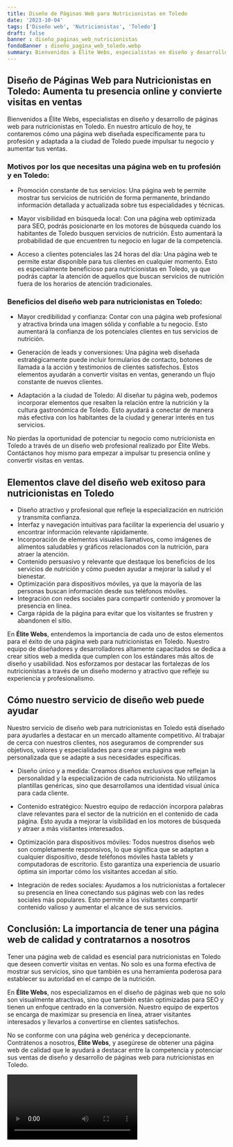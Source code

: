 ```yaml
---
title: Diseño de Páginas Web para Nutricionistas en Toledo
date: '2023-10-04'
tags: ['Diseño web', 'Nutricionistas', 'Toledo']
draft: false
banner : diseño_paginas_web_nutricionistas
fondoBanner : diseño_pagina_web_toledo.webp
summary: Bienvenidos a Élite Webs, especialistas en diseño y desarrollo de páginas web para nutricionistas en Toledo. En nuestro artículo de hoy, te contaremos cómo una página web diseñada específicamente para tu profesión y adaptada a la ciudad de Toledo puede impulsar tu negocio y aumentar tus ventas.
---
```


## Diseño de Páginas Web para Nutricionistas en Toledo: Aumenta tu presencia online y convierte visitas en ventas

Bienvenidos a Élite Webs, especialistas en diseño y desarrollo de páginas web para nutricionistas en Toledo. En nuestro artículo de hoy, te contaremos cómo una página web diseñada específicamente para tu profesión y adaptada a la ciudad de Toledo puede impulsar tu negocio y aumentar tus ventas.

### Motivos por los que necesitas una página web en tu profesión y en Toledo:

- Promoción constante de tus servicios: Una página web te permite mostrar tus servicios de nutrición de forma permanente, brindando información detallada y actualizada sobre tus especialidades y técnicas.

- Mayor visibilidad en búsqueda local: Con una página web optimizada para SEO, podrás posicionarte en los motores de búsqueda cuando los habitantes de Toledo busquen servicios de nutrición. Esto aumentará la probabilidad de que encuentren tu negocio en lugar de la competencia.

- Acceso a clientes potenciales las 24 horas del día: Una página web te permite estar disponible para tus clientes en cualquier momento. Esto es especialmente beneficioso para nutricionistas en Toledo, ya que podrás captar la atención de aquellos que buscan servicios de nutrición fuera de los horarios de atención tradicionales.

### Beneficios del diseño web para nutricionistas en Toledo:

- Mayor credibilidad y confianza: Contar con una página web profesional y atractiva brinda una imagen sólida y confiable a tu negocio. Esto aumentará la confianza de los potenciales clientes en tus servicios de nutrición.

- Generación de leads y conversiones: Una página web diseñada estratégicamente puede incluir formularios de contacto, botones de llamada a la acción y testimonios de clientes satisfechos. Estos elementos ayudarán a convertir visitas en ventas, generando un flujo constante de nuevos clientes.

- Adaptación a la ciudad de Toledo: Al diseñar tu página web, podemos incorporar elementos que resalten la relación entre la nutrición y la cultura gastronómica de Toledo. Esto ayudará a conectar de manera más efectiva con los habitantes de la ciudad y generar interés en tus servicios.

No pierdas la oportunidad de potenciar tu negocio como nutricionista en Toledo a través de un diseño web profesional realizado por Élite Webs. Contáctanos hoy mismo para empezar a impulsar tu presencia online y convertir visitas en ventas.

<GifSeo />

<Cta />

## Elementos clave del diseño web exitoso para nutricionistas en Toledo

- Diseño atractivo y profesional que refleje la especialización en nutrición y transmita confianza.
- Interfaz y navegación intuitivas para facilitar la experiencia del usuario y encontrar información relevante rápidamente.
- Incorporación de elementos visuales llamativos, como imágenes de alimentos saludables y gráficos relacionados con la nutrición, para atraer la atención.
- Contenido persuasivo y relevante que destaque los beneficios de los servicios de nutrición y cómo pueden ayudar a mejorar la salud y el bienestar.
- Optimización para dispositivos móviles, ya que la mayoría de las personas buscan información desde sus teléfonos móviles.
- Integración con redes sociales para compartir contenido y promover la presencia en línea.
- Carga rápida de la página para evitar que los visitantes se frustren y abandonen el sitio.

En **Élite Webs**, entendemos la importancia de cada uno de estos elementos para el éxito de una página web para nutricionistas en Toledo. Nuestro equipo de diseñadores y desarrolladores altamente capacitados se dedica a crear sitios web a medida que cumplen con los estándares más altos de diseño y usabilidad. Nos esforzamos por destacar las fortalezas de los nutricionistas a través de un diseño moderno y atractivo que refleje su experiencia y profesionalismo.

## Cómo nuestro servicio de diseño web puede ayudar

Nuestro servicio de diseño web para nutricionistas en Toledo está diseñado para ayudarles a destacar en un mercado altamente competitivo. Al trabajar de cerca con nuestros clientes, nos aseguramos de comprender sus objetivos, valores y especialidades para crear una página web personalizada que se adapte a sus necesidades específicas.

- Diseño único y a medida: Creamos diseños exclusivos que reflejan la personalidad y la especialización de cada nutricionista. No utilizamos plantillas genéricas, sino que desarrollamos una identidad visual única para cada cliente.

- Contenido estratégico: Nuestro equipo de redacción incorpora palabras clave relevantes para el sector de la nutrición en el contenido de cada página. Esto ayuda a mejorar la visibilidad en los motores de búsqueda y atraer a más visitantes interesados.

- Optimización para dispositivos móviles: Todos nuestros diseños web son completamente responsivos, lo que significa que se adaptan a cualquier dispositivo, desde teléfonos móviles hasta tablets y computadoras de escritorio. Esto garantiza una experiencia de usuario óptima sin importar cómo los visitantes accedan al sitio.

- Integración de redes sociales: Ayudamos a los nutricionistas a fortalecer su presencia en línea conectando sus páginas web con las redes sociales más populares. Esto permite a los visitantes compartir contenido valioso y aumentar el alcance de sus servicios.

## Conclusión: La importancia de tener una página web de calidad y contratarnos a nosotros

Tener una página web de calidad es esencial para nutricionistas en Toledo que deseen convertir visitas en ventas. No solo es una forma efectiva de mostrar sus servicios, sino que también es una herramienta poderosa para establecer su autoridad en el campo de la nutrición.

En **Élite Webs**, nos especializamos en el diseño de páginas web que no solo son visualmente atractivas, sino que también están optimizadas para SEO y tienen un enfoque centrado en la conversión. Nuestro equipo de expertos se encarga de maximizar su presencia en línea, atraer visitantes interesados y llevarlos a convertirse en clientes satisfechos.

No se conforme con una página web genérica y decepcionante. Contrátenos a nosotros, **Élite Webs**, y asegúrese de obtener una página web de calidad que le ayudará a destacar entre la competencia y potenciar sus ventas de diseño y desarrollo de páginas web para nutricionistas en Toledo.

<Video />

<CtaBot job='Nutricionistas' city='Toledo'/>

<Gmaps query='Toledo+españa+maps' />